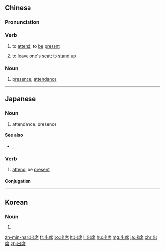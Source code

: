 ==Chinese==
{{zh-forms}}

===Pronunciation===
{{zh-pron
|m=chūxí
|ma=Zh-chuxí.ogg
|c=ceot1 zik6
|h=pfs=chhut-si̍t
|mn=chhut-se̍k
|cat=v,n
}}

===Verb===
{{zh-verb}}

# to [[attend]]; to [[be]] [[present]]
# {{lb|zh|archaic}} to [[leave]] [[one]]'s [[seat]]; to [[stand]] [[up]]

===Noun===
{{zh-noun}}

# [[presence]]; [[attendance]]

{{zh-cat|Elementary}}

----

==Japanese==
{{ja-kanjitab|しゅつ|せき|k1=しゅっ|yomi=on}}

===Noun===
{{ja-noun|しゅっせき}}

# [[attendance#English-the_state_of_attending|attendance]], [[presence]]

====See also====
* {{ja-r|降臨|こうりん}}, {{ja-r|来臨|らいりん}}

===Verb===
{{ja-verb-suru|しゅっせき}}

# [[attend#English-to_be_present_at|attend]], be [[present]]

====Conjugation====
{{ja-suru|しゅっせき}}

----

==Korean==
{{ko-hanjatab}}

===Noun===
{{ko-noun|hj|hangeul=출석}}

# {{hanja form of|출석|[[presence]], [[attendance]]}}

[[zh-min-nan:出席]]
[[fr:出席]]
[[ko:出席]]
[[lt:出席]]
[[li:出席]]
[[hu:出席]]
[[mg:出席]]
[[ja:出席]]
[[chr:出席]]
[[zh:出席]]